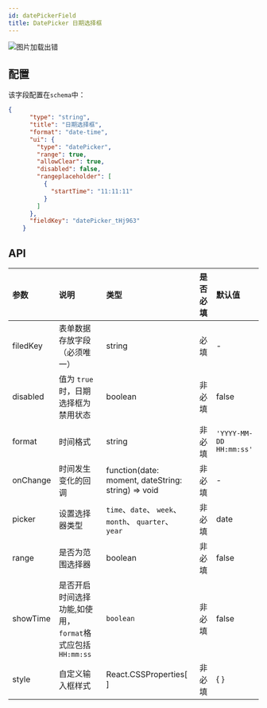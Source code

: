 ```yaml
---
id: datePickerField
title: DatePicker 日期选择框
---
```



<img src='https://storage.360buyimg.com/imgtools/e0d437f1bc-83597b50-4cf9-11ec-bf12-d7e468206312.png' alt="图片加载出错"/>

## 配置
该字段配置在`schema`中：

```json title="schema" {12,13,14}
{
      "type": "string",
      "title": "日期选择框",
      "format": "date-time",
      "ui": {
        "type": "datePicker",
        "range": true,
        "allowClear": true,
        "disabled": false,
        "rangeplaceholder": [
          {
            "startTime": "11:11:11"
          }
        ]
      },
      "fieldKey": "datePicker_tHj963"
    }
```

## API
| 参数        | 说明                             | 类型     |  是否必填 | 默认值 |
|:-----------|:---------------------------------|:--------|:---|:---|
| filedKey   | 表单数据存放字段（必须唯一）         | string   | 必填 | - |
| disabled   | 值为 `true` 时，日期选择框为禁用状态 | boolean  | 非必填 | false |
|format      | 时间格式                          | string   | 非必填 | `'YYYY-MM-DD HH:mm:ss'`|
| onChange   | 时间发生变化的回调                  | function(date: moment, dateString: string) => void   |  非必填 | - |
| picker     | 设置选择器类型                     |`time`、`date`、 `week`、 `month`、 `quarter`、` year` | 非必填| date|
|range       | 是否为范围选择器                   | boolean   | 非必填 | false |
| showTime   | 是否开启时间选择功能,如使用，`format`格式应包括`HH:mm:ss`| `boolean`  | 非必填| false |
| style      | 自定义输入框样式                   | React.CSSProperties[ ] | 非必填 | { } |



